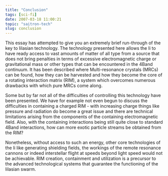 ```yaml
---
title: "Conclusion"
tags: [sci-fi]
date: 2007-03-18 11:00:21
topic: "saitron-tech"
slug: conclusion
---
```


<TopicToc topicId="saitron-tech" header="Tech of the Ii: Multi-resonance Crystals" />

This essay has attempted to give you an extremely brief run-through of the key to Iilasian technology. The technology presented here allows the Ii to have ready access to vast amounts of matter of all type from a source that does not bring penalties in terms of excessive electromagnetic charge or gravitational mass or other types that can be encountered in the 4Band continuum. It has been described where Multi-resonance crystals (MRCs) can be found, how they can be harvested and how they become the core of a rotating interaction matrix (RIM), a system which overcomes numerous drawbacks with which pure MRCs come along.

Some but by far not all of the difficulties of controlling this technology have been presented. We have for example not even begun to discuss the difficulties in containing a charged RIM - with increasing charge things like pressure and radiation do become a great issue and there are technical limitations arising from the components of the containing electromagnetic field. Also, with the containing interactions being still quite close to standard 4Band interactions, how can more exotic particle streams be obtained from the RIM?

Nonetheless, without access to such an energy, other core technologies of the Ii like generating shielding fields, the workings of the remote resonance cannons or indeed interstellar flight at speeds beyond light speed would not be achievable. RIM creation, containment and utilization is a precursor to the advanced technological systems that guarantee the functioning of the Iilasian swarm.